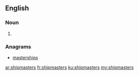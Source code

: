 ==English==

===Noun===
{{head|en}}

# {{plural of|shipmaster}}

===Anagrams===
* [[masterships#English|masterships]]

[[ar:shipmasters]]
[[fr:shipmasters]]
[[ku:shipmasters]]
[[my:shipmasters]]